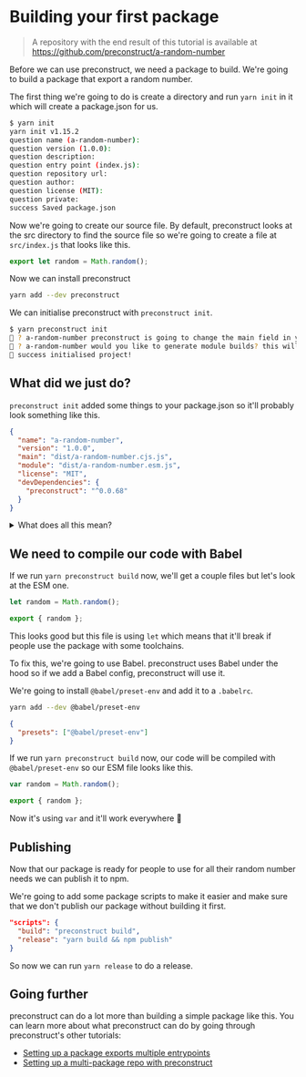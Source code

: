 # Building your first package

> A repository with the end result of this tutorial is available at https://github.com/preconstruct/a-random-number

Before we can use preconstruct, we need a package to build. We're going to build a package that export a random number.

The first thing we're going to do is create a directory and run `yarn init` in it which will create a package.json for us.

```bash
$ yarn init
yarn init v1.15.2
question name (a-random-number):
question version (1.0.0):
question description:
question entry point (index.js):
question repository url:
question author:
question license (MIT):
question private:
success Saved package.json
```

Now we're going to create our source file. By default, preconstruct looks at the src directory to find the source file so we're going to create a file at `src/index.js` that looks like this.

```jsx
export let random = Math.random();
```

Now we can install preconstruct

```bash
yarn add --dev preconstruct
```

We can initialise preconstruct with `preconstruct init`.

```bash
$ yarn preconstruct init
🎁 ? a-random-number preconstruct is going to change the main field in your package.json, are you okay with that? Yes
🎁 ? a-random-number would you like to generate module builds? this will write to the module field in your package.json Yes
🎁 success initialised project!
```

## What did we just do?

`preconstruct init` added some things to your package.json so it'll probably look something like this.

```json
{
  "name": "a-random-number",
  "version": "1.0.0",
  "main": "dist/a-random-number.cjs.js",
  "module": "dist/a-random-number.esm.js",
  "license": "MIT",
  "devDependencies": {
    "preconstruct": "^0.0.68"
  }
}
```

<details>

<summary>What does all this mean?</summary>

```json
"main": "dist/a-random-number.cjs.js",
```

The `main` field specifies what file Node and older bundlers should look at when someone uses your package. preconstruct has automatically set it to `dist/a-random-number.cjs.js` which is based on the package name `a-random-number`.

```json
"module": "dist/a-random-number.esm.js",
```

The `module` field specifies what file newer bundlers like webpack should look at when someone uses your package.

</details>

## We need to compile our code with Babel

If we run `yarn preconstruct build` now, we'll get a couple files but let's look at the ESM one.

```jsx
let random = Math.random();

export { random };
```

This looks good but this file is using `let` which means that it'll break if people use the package with some toolchains.

To fix this, we're going to use Babel. preconstruct uses Babel under the hood so if we add a Babel config, preconstruct will use it.

We're going to install `@babel/preset-env` and add it to a `.babelrc`.

```bash
yarn add --dev @babel/preset-env
```

```json
{
  "presets": ["@babel/preset-env"]
}
```

If we run `yarn preconstruct build` now, our code will be compiled with `@babel/preset-env` so our ESM file looks like this.

```jsx
var random = Math.random();

export { random };
```

Now it's using `var` and it'll work everywhere 🎉

## Publishing

Now that our package is ready for people to use for all their random number needs we can publish it to npm.

We're going to add some package scripts to make it easier and make sure that we don't publish our package without building it first.

```json
"scripts": {
  "build": "preconstruct build",
  "release": "yarn build && npm publish"
}
```

So now we can run `yarn release` to do a release.

## Going further

preconstruct can do a lot more than building a simple package like this. You can learn more about what preconstruct can do by going through preconstruct's other tutorials:

- [Setting up a package exports multiple entrypoints](/tutorials/multiple-entrypoints)
- [Setting up a multi-package repo with preconstruct](/tutorials/monorepos)
